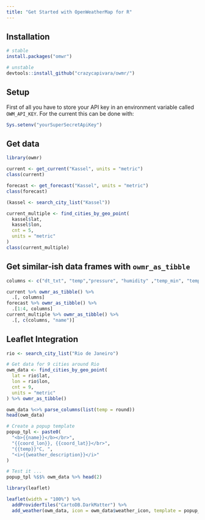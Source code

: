 ```yaml
---
title: "Get Started with OpenWeatherMap for R"
---
```


## Installation

```r
# stable
install.packages("omwr")

# unstable
devtools::install_github("crazycapivara/owmr/")
```

## Setup

First of all you have to store your API key in an environment variable called `OWM_API_KEY`.
For the current this can be done with:

```r
Sys.setenv("yourSuperSecretApiKey")
```

## Get data

```r
library(owmr)

current <- get_current("Kassel", units = "metric")
class(current)

forecast <- get_forecast("Kassel", units = "metric")
class(forecast)

(kassel <- search_city_list("Kassel"))

current_multiple <- find_cities_by_geo_point(
  kassel$lat,
  kassel$lon,
  cnt = 5,
  units = "metric"
)
class(current_multiple)
```

## Get similar-ish data frames with `owmr_as_tibble`

```r
columns <- c("dt_txt", "temp","pressure", "humidity" ,"temp_min", "temp_max")

current %>% owmr_as_tibble() %>%
  .[, columns]
forecast %>% owmr_as_tibble() %>%
  .[1:4, columns]
current_multiple %>% owmr_as_tibble() %>%
  .[, c(columns, "name")]
```

## Leaflet Integration

```r
rio <- search_city_list("Rio de Janeiro")

# Get data for 9 cities around Rio
owm_data <- find_cities_by_geo_point(
  lat = rio$lat,
  lon = rio$lon,
  cnt = 9,
  units = "metric"
) %>% owmr_as_tibble()

owm_data %<>% parse_columns(list(temp = round))
head(owm_data)

# Create a popup template
popup_tpl <- paste0(
  "<b>{{name}}</b></br>",
  "{{coord_lon}}, {{coord_lat}}</br>",
  "{{temp}}°C, ",
  "<i>{{weather_description}}</i>"
)

# Test it ...
popup_tpl %$$% owm_data %>% head(2)

library(leaflet)

leaflet(width = "100%") %>%
  addProviderTiles("CartoDB.DarkMatter") %>%
  add_weather(owm_data, icon = owm_data$weather_icon, template = popup_tpl)
```
